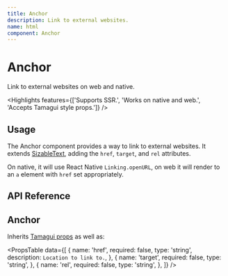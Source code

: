 ```yaml
---
title: Anchor
description: Link to external websites.
name: html
component: Anchor
---
```


# Anchor

<Description>Link to external websites on web and native.</Description>

<Highlights
  features={['Supports SSR.', 'Works on native and web.', 'Accepts Tamagui style props.']}
/>

## Usage

The Anchor component provides a way to link to external websites. It extends [SizableText](/docs/components/text#sizable-text), adding the `href`, `target`, and `rel` attributes.

On native, it will use React Native `Linking.openURL`, on web it will render to an `a` element with `href` set appropriately.

## API Reference

## Anchor

Inherits [Tamagui props](/docs/intro/props) as well as:

<PropsTable
  data={[
    {
      name: 'href',
      required: false,
      type: 'string',
      description: `Location to link to.`,
    },
    {
      name: 'target',
      required: false,
      type: 'string',
    },
    {
      name: 'rel',
      required: false,
      type: 'string',
    },
  ]}
/>
